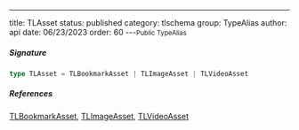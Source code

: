 ---
title: TLAsset
status: published
category: tlschema
group: TypeAlias
author: api
date: 06/23/2023
order: 60
---<Small>Public TypeAlias</Small>




##### Signature


```ts
type TLAsset = TLBookmarkAsset | TLImageAsset | TLVideoAsset
```

##### References

[TLBookmarkAsset](/gen/tlschema/TLBookmarkAsset-type), [TLImageAsset](/gen/tlschema/TLImageAsset-type), [TLVideoAsset](/gen/tlschema/TLVideoAsset-type)

